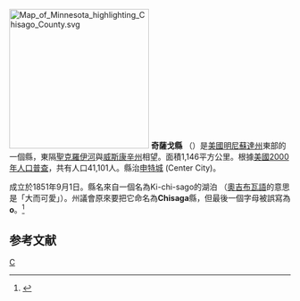 {{noteTA
|T=zh-hans:奇萨戈县 (明尼苏达州);zh-hk:奇薩戈縣 (明尼蘇達州);zh-tw:奇薩戈郡 (明尼蘇達州);
}}

[[File:Map_of_Minnesota_highlighting_Chisago_County.svg|250px]]
'''奇薩戈縣''' （{{lang-en|Chisago County}}）是[[美國|美國]][[明尼蘇達州|明尼蘇達州]]東部的一個縣，東隔[[聖克羅伊河|聖克羅伊河]]與[[威斯康辛州|威斯康辛州]]相望。面積1,146平方公里。根據[[美國2000年人口普查|美國2000年人口普查]]，共有人口41,101人。縣治[[申特城_(明尼蘇達州)|申特城]] (Center City)。

成立於1851年9月1日。縣名來自一個名為Ki-chi-sago的湖泊 （[[奧吉布瓦語|奧吉布瓦語]]的意思是「大而可愛」）。州議會原來要把它命名為'''Chisaga'''縣，但最後一個字母被誤寫為'''o'''。<ref>{{Cite web |url=http://www.house.leg.state.mn.us/hinfo/govseries/No32.htm |title=存档副本 |access-date=2007-09-23 |archive-url=https://web.archive.org/web/20120205045947/http://www.house.leg.state.mn.us/hinfo/govseries/No32.htm |archive-date=2012-02-05 |dead-url=yes }}</ref>

== 参考文献 ==
<div class="references-small">
<references />
</div>

[[Category:明尼苏达州行政区划|C]]
{{US-geo-stub}}